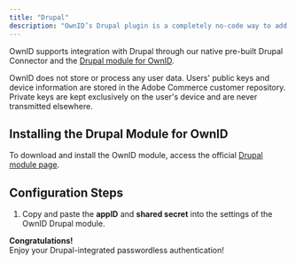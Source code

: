 ```yaml
---
title: "Drupal"
description: "OwnID’s Drupal plugin is a completely no-code way to add passwordless authentication to your Drupal website with a few clicks."
---
```



OwnID supports integration with Drupal through our native pre-built Drupal Connector and the [Drupal module for OwnID](https://www.drupal.org/project/ownid).

OwnID does not store or process any user data. Users' public keys and device information are stored in the Adobe Commerce customer repository.
Private keys are kept exclusively on the user's device and are never transmitted elsewhere.

## Installing the Drupal Module for OwnID
To download and install the OwnID module, access the official [Drupal module page](https://www.drupal.org/project/ownid).

## Configuration Steps

<BuildAppSnippet connector_name="Drupal"/>

1. Copy and paste the **appID** and **shared secret** into the settings of the OwnID Drupal module.

<Check>**Congratulations!**   
Enjoy your Drupal-integrated passwordless authentication!</Check>

<NextStepsSnippet/>

